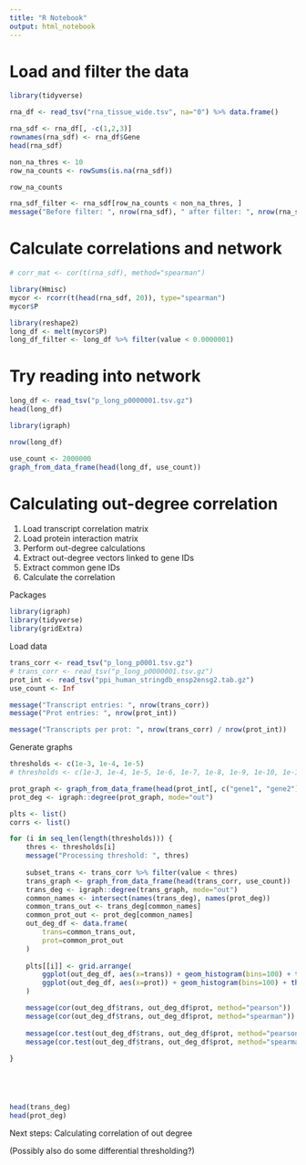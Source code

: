 ```yaml
---
title: "R Notebook"
output: html_notebook
---
```



# Load and filter the data

```r

library(tidyverse)

rna_df <- read_tsv("rna_tissue_wide.tsv", na="0") %>% data.frame()

rna_sdf <- rna_df[, -c(1,2,3)]
rownames(rna_sdf) <- rna_df$Gene
head(rna_sdf)

non_na_thres <- 10
row_na_counts <- rowSums(is.na(rna_sdf))

row_na_counts

rna_sdf_filter <- rna_sdf[row_na_counts < non_na_thres, ]
message("Before filter: ", nrow(rna_sdf), " after filter: ", nrow(rna_sdf_filter))

```


# Calculate correlations and network

```r
# corr_mat <- cor(t(rna_sdf), method="spearman")

library(Hmisc)
mycor <- rcorr(t(head(rna_sdf, 20)), type="spearman")
mycor$P

library(reshape2)
long_df <- melt(mycor$P)
long_df_filter <- long_df %>% filter(value < 0.0000001)
```

# Try reading into network

```r
long_df <- read_tsv("p_long_p0000001.tsv.gz")
head(long_df)

library(igraph)

nrow(long_df)

use_count <- 2000000
graph_from_data_frame(head(long_df, use_count))
```

# Calculating out-degree correlation

1. Load transcript correlation matrix
2. Load protein interaction matrix
3. Perform out-degree calculations
4. Extract out-degree vectors linked to gene IDs
5. Extract common gene IDs
6. Calculate the correlation

Packages

```r
library(igraph)
library(tidyverse)
library(gridExtra)
```

Load data

```r
trans_corr <- read_tsv("p_long_p0001.tsv.gz")
# trans_corr <- read_tsv("p_long_p0000001.tsv.gz")
prot_int <- read_tsv("ppi_human_stringdb_ensp2ensg2.tab.gz")
use_count <- Inf

message("Transcript entries: ", nrow(trans_corr))
message("Prot entries: ", nrow(prot_int))

message("Transcripts per prot: ", nrow(trans_corr) / nrow(prot_int))
```

Generate graphs

```r
thresholds <- c(1e-3, 1e-4, 1e-5)
# thresholds <- c(1e-3, 1e-4, 1e-5, 1e-6, 1e-7, 1e-8, 1e-9, 1e-10, 1e-11, 1e-12)

prot_graph <- graph_from_data_frame(head(prot_int[, c("gene1", "gene2")], use_count))
prot_deg <- igraph::degree(prot_graph, mode="out")

plts <- list()
corrs <- list()

for (i in seq_len(length(thresholds))) {
    thres <- thresholds[i]
    message("Processing threshold: ", thres)
    
    subset_trans <- trans_corr %>% filter(value < thres)
    trans_graph <- graph_from_data_frame(head(trans_corr, use_count))
    trans_deg <- igraph::degree(trans_graph, mode="out")
    common_names <- intersect(names(trans_deg), names(prot_deg))
    common_trans_out <- trans_deg[common_names]
    common_prot_out <- prot_deg[common_names]
    out_deg_df <- data.frame(
        trans=common_trans_out,
        prot=common_prot_out
    )
    
    plts[[i]] <- grid.arrange(
        ggplot(out_deg_df, aes(x=trans)) + geom_histogram(bins=100) + theme_classic() + xlim(NA, 2000),
        ggplot(out_deg_df, aes(x=prot)) + geom_histogram(bins=100) + theme_classic() + xlim(NA, 2000)
    )

    message(cor(out_deg_df$trans, out_deg_df$prot, method="pearson"))
    message(cor(out_deg_df$trans, out_deg_df$prot, method="spearman"))
    
    message(cor.test(out_deg_df$trans, out_deg_df$prot, method="pearson"))
    message(cor.test(out_deg_df$trans, out_deg_df$prot, method="spearman"))
    
}





head(trans_deg)
head(prot_deg)

```

Next steps: Calculating correlation of out degree

(Possibly also do some differential thresholding?)

```r
```























